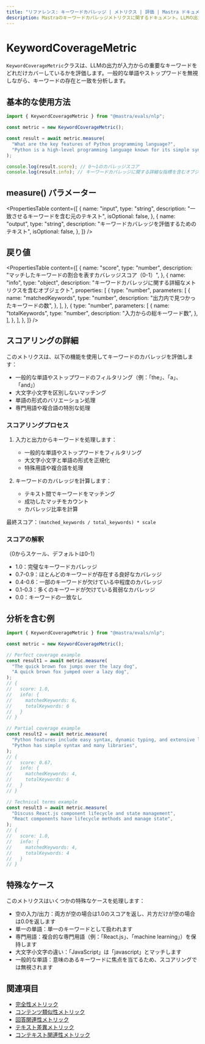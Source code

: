 ```yaml
---
title: "リファレンス: キーワードカバレッジ | メトリクス | 評価 | Mastra ドキュメント"
description: Mastraのキーワードカバレッジメトリクスに関するドキュメント。LLMの出力が入力からの重要なキーワードをどれだけカバーしているかを評価します。
---
```


# KeywordCoverageMetric

`KeywordCoverageMetric`クラスは、LLMの出力が入力からの重要なキーワードをどれだけカバーしているかを評価します。一般的な単語やストップワードを無視しながら、キーワードの存在と一致を分析します。

## 基本的な使用方法

```typescript
import { KeywordCoverageMetric } from "@mastra/evals/nlp";

const metric = new KeywordCoverageMetric();

const result = await metric.measure(
  "What are the key features of Python programming language?",
  "Python is a high-level programming language known for its simple syntax and extensive libraries.",
);

console.log(result.score); // 0～1のカバレッジスコア
console.log(result.info); // キーワードカバレッジに関する詳細な指標を含むオブジェクト
```

## measure() パラメーター

<PropertiesTable
  content={[
    {
      name: "input",
      type: "string",
      description: "一致させるキーワードを含む元のテキスト",
      isOptional: false,
    },
    {
      name: "output",
      type: "string",
      description: "キーワードカバレッジを評価するためのテキスト",
      isOptional: false,
    },
  ]}
/>

## 戻り値

<PropertiesTable
  content={[
    {
      name: "score",
      type: "number",
      description: "マッチしたキーワードの割合を表すカバレッジスコア（0-1）",
    },
    {
      name: "info",
      type: "object",
      description:
        "キーワードカバレッジに関する詳細なメトリクスを含むオブジェクト",
      properties: [
        {
          type: "number",
          parameters: [
            {
              name: "matchedKeywords",
              type: "number",
              description: "出力内で見つかったキーワードの数",
            },
          ],
        },
        {
          type: "number",
          parameters: [
            {
              name: "totalKeywords",
              type: "number",
              description: "入力からの総キーワード数",
            },
          ],
        },
      ],
    },
  ]}
/>

## スコアリングの詳細

このメトリクスは、以下の機能を使用してキーワードのカバレッジを評価します：

- 一般的な単語やストップワードのフィルタリング（例：「the」、「a」、「and」）
- 大文字小文字を区別しないマッチング
- 単語の形式のバリエーション処理
- 専門用語や複合語の特別な処理

### スコアリングプロセス

1. 入力と出力からキーワードを処理します：

   - 一般的な単語やストップワードをフィルタリング
   - 大文字小文字と単語の形式を正規化
   - 特殊用語や複合語を処理

2. キーワードのカバレッジを計算します：
   - テキスト間でキーワードをマッチング
   - 成功したマッチをカウント
   - カバレッジ比率を計算

最終スコア：`(matched_keywords / total_keywords) * scale`

### スコアの解釈

（0からスケール、デフォルトは0-1）

- 1.0：完璧なキーワードカバレッジ
- 0.7-0.9：ほとんどのキーワードが存在する良好なカバレッジ
- 0.4-0.6：一部のキーワードが欠けている中程度のカバレッジ
- 0.1-0.3：多くのキーワードが欠けている貧弱なカバレッジ
- 0.0：キーワードの一致なし

## 分析を含む例

```typescript
import { KeywordCoverageMetric } from "@mastra/evals/nlp";

const metric = new KeywordCoverageMetric();

// Perfect coverage example
const result1 = await metric.measure(
  "The quick brown fox jumps over the lazy dog",
  "A quick brown fox jumped over a lazy dog",
);
// {
//   score: 1.0,
//   info: {
//     matchedKeywords: 6,
//     totalKeywords: 6
//   }
// }

// Partial coverage example
const result2 = await metric.measure(
  "Python features include easy syntax, dynamic typing, and extensive libraries",
  "Python has simple syntax and many libraries",
);
// {
//   score: 0.67,
//   info: {
//     matchedKeywords: 4,
//     totalKeywords: 6
//   }
// }

// Technical terms example
const result3 = await metric.measure(
  "Discuss React.js component lifecycle and state management",
  "React components have lifecycle methods and manage state",
);
// {
//   score: 1.0,
//   info: {
//     matchedKeywords: 4,
//     totalKeywords: 4
//   }
// }
```

## 特殊なケース

このメトリクスはいくつかの特殊なケースを処理します：

- 空の入力/出力：両方が空の場合は1.0のスコアを返し、片方だけが空の場合は0.0を返します
- 単一の単語：単一のキーワードとして扱われます
- 専門用語：複合的な専門用語（例：「React.js」、「machine learning」）を保持します
- 大文字小文字の違い：「JavaScript」は「javascript」とマッチします
- 一般的な単語：意味のあるキーワードに焦点を当てるため、スコアリングでは無視されます

## 関連項目

- [完全性メトリック](./completeness)
- [コンテンツ類似性メトリック](./content-similarity)
- [回答関連性メトリック](./answer-relevancy)
- [テキスト差異メトリック](./textual-difference)
- [コンテキスト関連性メトリック](./context-relevancy)

